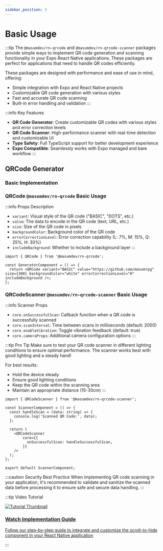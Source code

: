 ```yaml
---
sidebar_position: 3
---
```


# Basic Usage

:::tip
The `@masumdev/rn-qrcode` and `@masumdev/rn-qrcode-scanner` packages provide simple ways to implement QR code generation and scanning functionality in your Expo React Native applications. These packages are perfect for applications that need to handle QR codes efficiently.

These packages are designed with performance and ease of use in mind, offering:
- Simple integration with Expo and React Native projects
- Customizable QR code generation with various styles
- Fast and accurate QR code scanning
- Built-in error handling and validation
:::

:::info Key Features
- **QR Code Generator**: Create customizable QR codes with various styles and error correction levels
- **QR Code Scanner**: High-performance scanner with real-time detection and customizable UI
- **Type Safety**: Full TypeScript support for better development experience
- **Expo Compatible**: Seamlessly works with Expo managed and bare workflow
:::



## QRCode Generator

### Basic Implementation

### QRCode `@masumdev/rn-qrcode` Basic Usage

:::info Props Description
- `variant`: Visual style of the QR code ("BASIC", "DOTS", etc.)
- `value`: The data to encode in the QR code (text, URL, etc.)
- `size`: Size of the QR code in pixels
- `backgroundColor`: Background color of the QR code
- `errorCorrectionLevel`: Error correction capability (L: 7%, M: 15%, Q: 25%, H: 30%)
- `includeBackground`: Whether to include a background layer
:::

```tsx
import { QRCode } from '@masumdev/rn-qrcode';

const GeneratorComponent = () => {
  return <QRCode variant="BASIC" value="https://github.com/masumrpg" size={300} backgroundColor="white" errorCorrectionLevel="H" includeBackground />;
};
```

### QRCodeScanner `@masumdev/rn-qrcode-scanner` Basic Usage

:::info Scanner Props
- `core.onSuccessfulScan`: Callback function when a QR code is successfully scanned
- `core.scanInterval`: Time between scans in milliseconds (default: 2000)
- `core.enableVibration`: Toggle vibration feedback (default: true)
- `core.cameraProps`: Additional camera configuration options
:::

:::tip Pro Tip
Make sure to test your QR code scanner in different lighting conditions to ensure optimal performance. The scanner works best with good lighting and a steady hand!

For best results:
- Hold the device steady
- Ensure good lighting conditions
- Keep the QR code within the scanning area
- Maintain an appropriate distance (15-30cm)
:::
```tsx
import { QRCodeScanner } from '@masumdev/rn-qrcode-scanner';

const ScannerComponent = () => {
  const handleScan = (data: string) => {
    console.log('Scanned QR Code:', data);
  };

  return (
    <QRCodeScanner
        core={{
          onSuccessfulScan: handleSuccessfulScan,
        }}
    />
  );
};

export default ScannerComponent;
```

:::caution Security Best Practice
When implementing QR code scanning in your application, it's recommended to validate and sanitize the scanned data before processing it to ensure safe and secure data handling.
:::


:::tip Video Tutorial
<div style={{ display: 'flex', flexDirection: 'column', marginTop: '20px', marginBottom: '20px' }}>
  <a href="/docs/rn-qrcode-pack/tutorial#video-tutorial" style={{ textDecoration: 'none' }}>
    <div style={{ textAlign: 'center', padding: '20px', border: '1px solid #e0e0e0', borderRadius: '8px', width: '100%', background: 'rgb(187, 196, 185)' }}>
      <img src="https://img.youtube.com/vi/7tjg2kDvLdk/maxresdefault.jpg" alt="Tutorial Thumbnail" style={{ width: '100%', borderRadius: '4px', marginBottom: '15px' }} />
      <h3 style={{ margin: '0', color: 'rgb(38, 121, 67)' }}>Watch Implementation Guide</h3>
      <p style={{ margin: '10px 0 0', color: 'rgb(51, 54, 51)' }}>Follow our step-by-step guide to integrate and customize the scroll-to-hide component in your React Native application</p>
    </div>
  </a>
</div>
:::